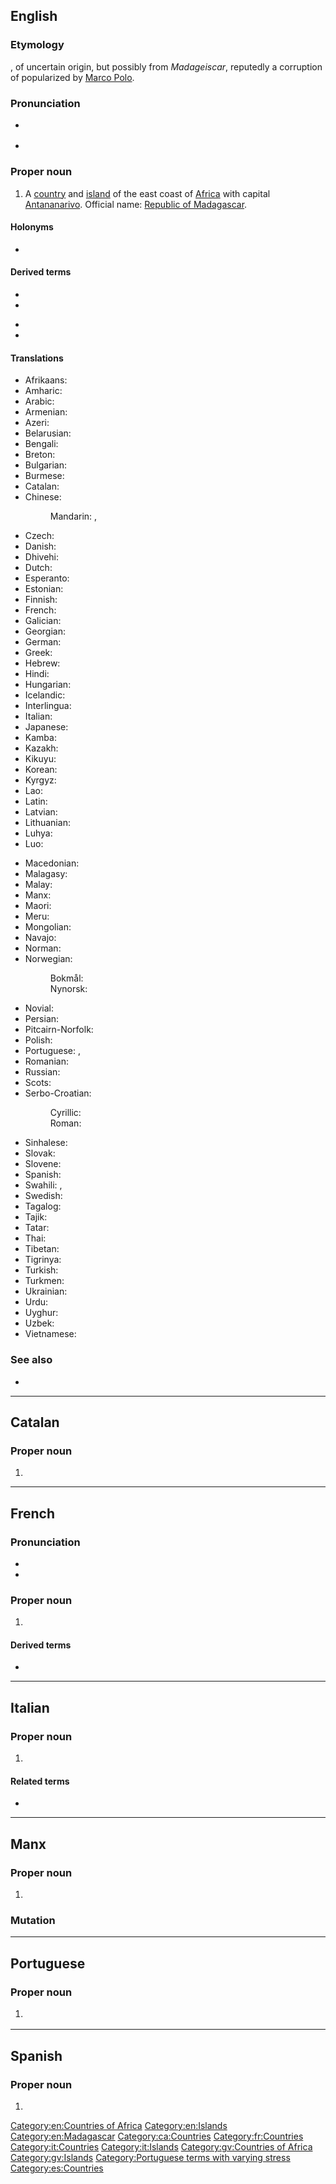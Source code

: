 {{also|Madagáscar}}
==English==
{{wikipedia}}

===Etymology===
{{bor|en|frm|Madagascar}}, of uncertain origin, but possibly from ''Madageiscar'', reputedly a corruption of {{m|en|Mogadishu}} popularized by [[Marco Polo]].

===Pronunciation===
* {{a|UK}} {{IPA|/madəˈɡaskə/|lang=en}}
* {{a|US}} {{IPA|/mædəˈɡæskɑɹ/|lang=en}}

===Proper noun===
{{en-proper noun}}

# {{senseid|en|Q1019}}A [[country]] and [[island]] of the east coast of [[Africa]] with capital [[Antananarivo]]. Official name: [[Republic of Madagascar]].

====Holonyms====
* {{l|en|Subsahara}}

====Derived terms====
{{der-top}}
* {{l|en|Madagascan}}
* {{l|en|Madagascar bean}}
{{der-mid}}
* {{l|en|Madagascar jasmine}}
* {{l|en|Malagasy}}
{{der-bottom}}

====Translations====
{{trans-top|id=Q1019|country in Southern Africa}}
* Afrikaans: {{t|af|Madagaskar}}
* Amharic: {{t|am|ማዳጋስካር}}
* Arabic: {{t|ar|مَدَغَشْقَر|f}}
* Armenian: {{t|hy|Մադագասկար}}
* Azeri: {{t+|az|Madaqaskar}}
* Belarusian: {{t|be|Мадагаска́р|m}}
* Bengali: {{t|bn|মাদাগাস্কার}}
* Breton: {{t|br|Madagaskar}}
* Bulgarian: {{t|bg|Мадагаска́р|m}}
* Burmese: {{t|my|မဒါဂတ်စကား}}
* Catalan: {{t+|ca|Madagascar|m}}
* Chinese:
*: Mandarin: {{t+|cmn|馬達加斯加|sc=Hani}}, {{t+|cmn|马达加斯加|tr=Mǎdájiāsījiā|sc=Hani}}
* Czech: {{t+|cs|Madagaskar|m}}
* Danish: {{t+|da|Madagaskar}}
* Dhivehi: {{t|dv|މަޑަގަސްކަރަ}}
* Dutch: {{t+|nl|Madagaskar}}
* Esperanto: {{t+|eo|Madagaskaro}}
* Estonian: {{t|et|Madagaskar}}
* Finnish: {{t+|fi|Madagaskar}}
* French: {{t+|fr|Madagascar}}
* Galician: {{t+|gl|Madagascar}}
* Georgian: {{t|ka|მადაგასკარი}}
* German: {{t+|de|Madagaskar}}
* Greek: {{t+|el|Μαδαγασκάρη|f}}
* Hebrew: {{t|he|מדגסקר|tr=madagaskár}}
* Hindi: {{t|hi|मेडागास्कर}}
* Hungarian: {{t+|hu|Madagaszkár}}
* Icelandic: {{t+|is|Madagaskar|n}}
* Interlingua: {{t|ia|Madagascar}}
* Italian: {{t+|it|Madagascar|m}}
* Japanese: {{t+|ja|マダガスカル|tr=Madagasukaru}}
* Kamba: {{t|kam|Madagaska}}
* Kazakh: {{t+|kk|Мадагаскар}}
* Kikuyu: {{t|ki|Madagaska}}
* Korean: {{t|ko|^마다가스카르}}
* Kyrgyz: {{t|ky|Мадагаскар}}
* Lao: {{t|lo|ມາດາກັດກາ}}
* Latin: {{t+|la|Madagascaria}}
* Latvian: {{t|lv|Madagaskara|f}}
* Lithuanian: {{t+|lt|Madagaskaras|m}}
* Luhya: {{t|luy|Madagaska}}
* Luo: {{t|luo|Madagaska}}
{{trans-mid}}
* Macedonian: {{t|mk|Мадага́скар|m}}
* Malagasy: {{t+|mg|Madagasikara}}
* Malay: {{t|ms|Madagaskar}}
* Manx: {{t|gv|Madagascar}}
* Maori: {{t|mi|Marakāhia}}
* Meru: {{t|mer|Madagaska}}
* Mongolian: {{t|mn|Мадагаскар}}
* Navajo: {{t|nv|Madaʼgéésgáá}}
* Norman: {{t|nrf|Madagascar}}
* Norwegian:
*: Bokmål: {{t+|nb|Madagaskar}}
*: Nynorsk: {{t+|nn|Madagaskar}}
* Novial: {{t|nov|Madagaskar}}
* Persian: {{t+|fa|ماداگاسکار|tr=mâdâgâskâr}}
* Pitcairn-Norfolk: {{t|pih|Madagascar}}
* Polish: {{t+|pl|Madagaskar}}
* Portuguese: {{t+|pt|Madagáscar}} {{qualifier|Portugal}}, {{t+|pt|Madagascar}} {{qualifier|Brazil}}
* Romanian: {{t+|ro|Madagascar|n}}
* Russian: {{t+|ru|Мадагаска́р}}
* Scots: {{t|sco|Madagascar}}
* Serbo-Croatian:
*: Cyrillic: {{t|sh|Мадагаскар|m}}
*: Roman: {{t+|sh|Madagaskar|m}}
* Sinhalese: {{t|si|මැඩගස්කරය}}
* Slovak: {{t|sk|Madagaskar|m}}
* Slovene: {{t+|sl|Madagaskar|m}}
* Spanish: {{t+|es|Madagascar}}
* Swahili: {{t+|sw|Bukini}}, {{t|sw|Madagaska}}
* Swedish: {{t+|sv|Madagaskar}}
* Tagalog: {{t+|tl|Madagaskar}}
* Tajik: {{t|tg|Мадагаскар}}
* Tatar: {{t|tt|Мадагаскар}}
* Thai: {{t+|th|มาดากัสการ์}}
* Tibetan: {{t|bo|མ་ད་གཱ་སི་ཀར}}
* Tigrinya: {{t|ti|ማዳጋስካር}}
* Turkish: {{t+|tr|Madagaskar}}
* Turkmen: {{t|tk|Madagaskar}}
* Ukrainian: {{t+|uk|Мадагаска́р|m}}
* Urdu: {{t|ur|مڈغاسکر|tr=meḍāġāskar}}
* Uyghur: {{t|ug|ماداگاسكار}}
* Uzbek: {{t+|uz|Madagaskar}}
* Vietnamese: {{t|vi|Ma-đa-gát-xca}}
{{trans-bottom}}

===See also===
* {{l|en|Appendix:Countries of the world|Countries of the world}}

[[Category:en:Countries of Africa]]
[[Category:en:Islands]]
[[Category:en:Madagascar]]

----

==Catalan==
{{wikipedia|lang=ca}}

===Proper noun===
{{ca-proper noun|m}}

# {{l|en|Madagascar}}

[[Category:ca:Countries]]

----

==French==
{{wikipedia|lang=fr}}

===Pronunciation===
* {{fr-IPA}}
* {{audio|Fr-Madagascar.oga|Audio|lang=fr}}

===Proper noun===
{{fr-proper noun|m}}

# {{l|en|Madagascar}}

====Derived terms====
* {{l|fr|malgache}}

[[Category:fr:Countries]]

----

==Italian==
{{wikipedia|lang=it}}

===Proper noun===
{{it-proper noun|g=m}}

# {{l|en|Madagascar}}

====Related terms====
* {{l|it|malgascio}}

[[Category:it:Countries]]
[[Category:it:Islands]]

----

==Manx==

===Proper noun===
{{head|gv|proper noun|g=m}}

# {{l|en|Madagascar}}

===Mutation===
{{gv mut cons|M|adagascar}}

[[Category:gv:Countries of Africa]]
[[Category:gv:Islands]]

----

==Portuguese==

===Proper noun===
{{pt-proper noun|f}}

# {{lb|pt|Brazil}} {{alternative form of|Madagáscar|lang=pt}}

[[Category:Portuguese terms with varying stress]]

----

==Spanish==
{{wikipedia|lang=es}}

===Proper noun===
{{es-proper noun}}

# {{l|en|Madagascar}}

[[Category:es:Countries]]